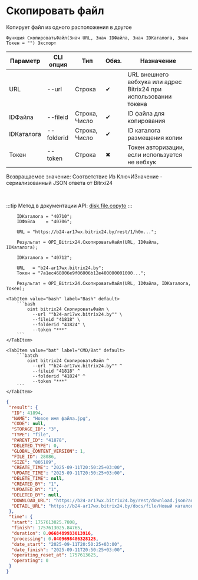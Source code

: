 ﻿---
sidebar_position: 8
description: Скопировать файл и другие функции для работы с Bitrix24 в Открытом пакете интеграций - бесплатной open-source библиотеке интеграций для 1С:Предприятие 8, OneScript и CLI
keywords: [1C, 1С, 1С:Предприятие, 1С:Предприятие 8.3, API, Интеграция, Сервисы, Обмен, OneScript, CLI, Bitrix24]
---


# Скопировать файл
 Копирует файл из одного расположения в другое



`Функция СкопироватьФайл(Знач URL, Знач IDФайла, Знач IDКаталога, Знач Токен = "") Экспорт`

  | Параметр | CLI опция | Тип | Обяз. | Назначение |
  |-|-|-|-|-|
  | URL | --url | Строка | &#x2714; | URL внешнего вебхука или адрес Bitrix24 при использовании токена |
  | IDФайла | --fileid | Строка, Число | &#x2714; | ID файла для копирования |
  | IDКаталога | --folderid | Строка, Число | &#x2714; | ID каталога размещения копии |
  | Токен | --token | Строка | &#x2716; | Токен авторизации, если используется не вебхук |

  
  Возвращаемое значение:   Соответствие Из КлючИЗначение - сериализованный JSON ответа от Bitrxi24

<br/>

:::tip
Метод в документации API: [disk.file.copyto](https://dev.1c-bitrix.ru/rest_help/disk/file/disk_file_copyto.php)
:::
<br/>



```bsl title="Пример использования для 1С:Предприятие/OneScript"
    IDКаталога = "40710";
    IDФайла    = "40706";

    URL = "https://b24-ar17wx.bitrix24.by/rest/1/h0m...";

    Результат = OPI_Bitrix24.СкопироватьФайл(URL, IDФайла, IDКаталога);

    IDКаталога = "40712";

    URL   = "b24-ar17wx.bitrix24.by";
    Токен = "7a1ec468006e9f06006b12e400000001000...";

    Результат = OPI_Bitrix24.СкопироватьФайл(URL, IDФайла, IDКаталога, Токен);
```
    

 <Tabs>
  
    <TabItem value="bash" label="Bash" default>
        ```bash
            oint bitrix24 СкопироватьФайл \
              --url ""b24-ar17wx.bitrix24.by"" \
              --fileid "41818" \
              --folderid "41824" \
              --token "***"
        ```
    </TabItem>
  
    <TabItem value="bat" label="CMD/Bat" default>
        ```batch
            oint bitrix24 СкопироватьФайл ^
              --url ""b24-ar17wx.bitrix24.by"" ^
              --fileid "41818" ^
              --folderid "41824" ^
              --token "***"
        ```
    </TabItem>
</Tabs>


```json title="Результат"
{
 "result": {
  "ID": 41894,
  "NAME": "Новое имя файла.jpg",
  "CODE": null,
  "STORAGE_ID": "3",
  "TYPE": "file",
  "PARENT_ID": "41878",
  "DELETED_TYPE": 0,
  "GLOBAL_CONTENT_VERSION": 1,
  "FILE_ID": 28086,
  "SIZE": "805189",
  "CREATE_TIME": "2025-09-11T20:50:25+03:00",
  "UPDATE_TIME": "2025-09-11T20:50:25+03:00",
  "DELETE_TIME": null,
  "CREATED_BY": "1",
  "UPDATED_BY": "1",
  "DELETED_BY": null,
  "DOWNLOAD_URL": "https://b24-ar17wx.bitrix24.by/rest/download.json?auth=8019c368006e9f06006b12e400000001000007cb693d9bb27cc95f9f10f6c58dff34cd&token=disk%7CaWQ9NDE4OTQmXz1LNzJ2cEE3bFRkR05XSGRPOWZlcXcyQzEyNHBiYzI2dA%3D%3D%7CImRvd25sb2FkfGRpc2t8YVdROU5ERTRPVFFtWHoxTE56SjJjRUUzYkZSa1IwNVhTR1JQT1dabGNYY3lRekV5TkhCaVl6STJkQT09fDgwMTljMzY4MDA2ZTlmMDYwMDZiMTJlNDAwMDAwMDAxMDAwMDA3Y2I2OTNkOWJiMjdjYzk1ZjlmMTBmNmM1OGRmZjM0Y2Qi.7ykTKnhgwFmQc55IqYJcT0Zx%2FZA%2BmC7BCSnJSe%2BS8dU%3D",
  "DETAIL_URL": "https://b24-ar17wx.bitrix24.by/docs/file/Новый каталог/Новое имя файла.jpg"
 },
 "time": {
  "start": 1757613025.7808,
  "finish": 1757613025.84765,
  "duration": 0.0668489933013916,
  "processing": 0.0409698486328125,
  "date_start": "2025-09-11T20:50:25+03:00",
  "date_finish": "2025-09-11T20:50:25+03:00",
  "operating_reset_at": 1757613625,
  "operating": 0
 }
}
```
